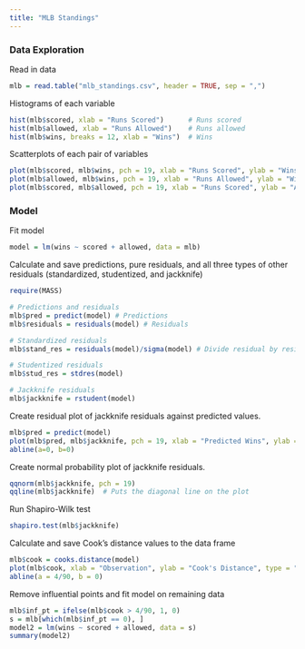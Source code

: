 ---
title: "MLB Standings"
---

### Data Exploration

Read in data

```{r}
mlb = read.table("mlb_standings.csv", header = TRUE, sep = ",")
```

Histograms of each variable

```{r}
hist(mlb$scored, xlab = "Runs Scored")      # Runs scored
hist(mlb$allowed, xlab = "Runs Allowed")    # Runs allowed
hist(mlb$wins, breaks = 12, xlab = "Wins")  # Wins
```

Scatterplots of each pair of variables

```{r}
plot(mlb$scored, mlb$wins, pch = 19, xlab = "Runs Scored", ylab = "Wins")        # Wins vs. runs scored
plot(mlb$allowed, mlb$wins, pch = 19, xlab = "Runs Allowed", ylab = "Wins")      # Wins vs. runs allowed
plot(mlb$scored, mlb$allowed, pch = 19, xlab = "Runs Scored", ylab = "Allowed")  # Wins vs. runs allowed
```

### Model

Fit model

```{r}
model = lm(wins ~ scored + allowed, data = mlb)
```


Calculate and save predictions, pure residuals, and all three types of other residuals (standardized, studentized, and jackknife)

```{r}
require(MASS)

# Predictions and residuals
mlb$pred = predict(model) # Predictions
mlb$residuals = residuals(model) # Residuals

# Standardized residuals
mlb$stand_res = residuals(model)/sigma(model) # Divide residual by residual standard error

# Studentized residuals
mlb$stud_res = stdres(model)

# Jackknife residuals
mlb$jackknife = rstudent(model)
```

Create residual plot of jackknife residuals against predicted values.

```{r}
mlb$pred = predict(model)
plot(mlb$pred, mlb$jackknife, pch = 19, xlab = "Predicted Wins", ylab = "Jackknife Residual")
abline(a=0, b=0)
```

Create normal probability plot of jackknife residuals.

```{r}
qqnorm(mlb$jackknife, pch = 19)
qqline(mlb$jackknife)  # Puts the diagonal line on the plot
```

Run Shapiro-Wilk test

```{r}
shapiro.test(mlb$jackknife)
```

Calculate and save Cook's distance values to the data frame

```{r}
mlb$cook = cooks.distance(model)
plot(mlb$cook, xlab = "Observation", ylab = "Cook's Distance", type = "h")
abline(a = 4/90, b = 0)
```

Remove influential points and fit model on remaining data

```{r}
mlb$inf_pt = ifelse(mlb$cook > 4/90, 1, 0)
s = mlb[which(mlb$inf_pt == 0), ]
model2 = lm(wins ~ scored + allowed, data = s)
summary(model2)
```
